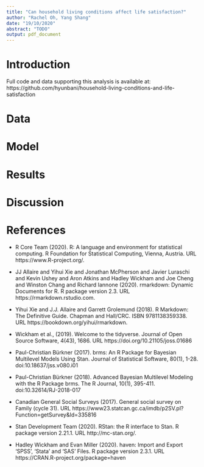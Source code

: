 ```yaml
---
title: "Can household living conditions affect life satisfaction?"
author: "Rachel Oh, Yang Shang"
date: "19/10/2020"
abstract: "TODO"
output: pdf_document
---
```


# Introduction

Full code and data supporting this analysis is available at: https://github.com/hyunbani/household-living-conditions-and-life-satisfaction

# Data 

# Model

# Results

# Discussion

# References

- R Core Team (2020). R: A language and environment for statistical computing. R Foundation for
  Statistical Computing, Vienna, Austria. URL https://www.R-project.org/.
  
- JJ Allaire and Yihui Xie and Jonathan McPherson and Javier Luraschi and Kevin Ushey and Aron
  Atkins and Hadley Wickham and Joe Cheng and Winston Chang and Richard Iannone (2020). rmarkdown:
  Dynamic Documents for R. R package version 2.3. URL https://rmarkdown.rstudio.com.
  
- Yihui Xie and J.J. Allaire and Garrett Grolemund (2018). R Markdown: The Definitive Guide.
  Chapman and Hall/CRC. ISBN 9781138359338. URL https://bookdown.org/yihui/rmarkdown.
  
- Wickham et al., (2019). Welcome to the tidyverse. Journal of Open Source Software, 4(43), 1686. URL
  https://doi.org/10.21105/joss.01686
  
- Paul-Christian Bürkner (2017). brms: An R Package for Bayesian Multilevel Models Using Stan.
  Journal of Statistical Software, 80(1), 1-28. doi:10.18637/jss.v080.i01

- Paul-Christian Bürkner (2018). Advanced Bayesian Multilevel Modeling with the R Package brms. The
  R Journal, 10(1), 395-411. doi:10.32614/RJ-2018-017
  
- Canadian General Social Surveys (2017). General social survey on Family (cycle 31). URL https://www23.statcan.gc.ca/imdb/p2SV.pl?Function=getSurvey&Id=335816

- Stan Development Team (2020). RStan: the R interface to Stan. R package version 2.21.1. URL
  http://mc-stan.org/.
  
- Hadley Wickham and Evan Miller (2020). haven: Import and Export 'SPSS', 'Stata' and 'SAS' Files.
  R package version 2.3.1. URL https://CRAN.R-project.org/package=haven
